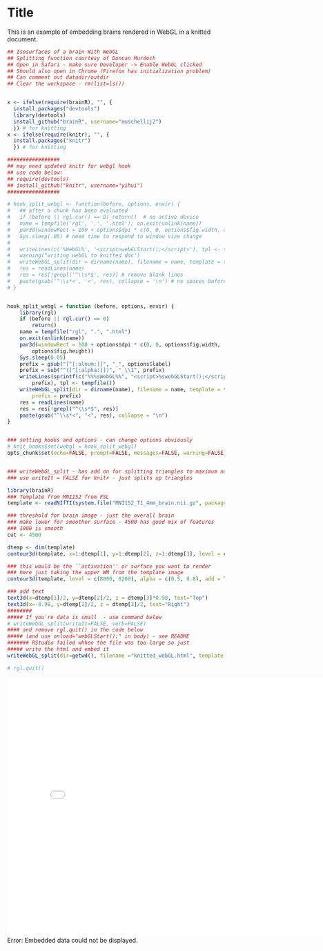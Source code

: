 Title
========================================================

This is an example of embedding brains rendered in WebGL in a knitted document.

```r
## Isosurfaces of a brain With WebGL
## Splitting function courtesy of Duncan Murdoch
## Open in Safari - make sure Developer -> Enable WebGL clicked
## Should also open in Chrome (Firefox has initialization problem)
## Can comment out datadir/outdir 
## Clear the workspace - rm(list=ls())


x <- ifelse(require(brainR), "", {
  install.packages("devtools")
  library(devtools)
  install_github("brainR", username="muschellij2")
  }) # for knitting
x <- ifelse(require(knitr), "", {
  install.packages("knitr")
  }) # for knitting

#################
## may need updated knitr for webgl hook
## use code below:
## require(devtools)
## install_github("knitr", username="yihui")
#################

# hook_split_webgl <- function(before, options, envir) {
#   ## after a chunk has been evaluated
#   if (before || rgl.cur() == 0) return()  # no active device
#   name = tempfile('rgl', '.', '.html'); on.exit(unlink(name))
#   par3d(windowRect = 100 + options$dpi * c(0, 0, options$fig.width, options$fig.height))
#   Sys.sleep(.05) # need time to respond to window size change
# 
#   writeLines(c('%WebGL%', '<script>webGLStart();</script>'), tpl <- tempfile())
#   warning("writing webGL to knitted doc")
#   writeWebGL_split(dir = dirname(name), filename = name, template = tpl)
#   res = readLines(name)
#   res = res[!grepl('^\\s*$', res)] # remove blank lines
#   paste(gsub('^\\s*<', '<', res), collapse = '\n') # no spaces before HTML tags
# }


hook_split_webgl = function (before, options, envir) {
    library(rgl)
    if (before || rgl.cur() == 0) 
        return()
    name = tempfile("rgl", ".", ".html")
    on.exit(unlink(name))
    par3d(windowRect = 100 + options$dpi * c(0, 0, options$fig.width, 
        options$fig.height))
    Sys.sleep(0.05)
    prefix = gsub("[^[:alnum:]]", "_", options$label)
    prefix = sub("^([^[:alpha:]])", "_\\1", prefix)
    writeLines(sprintf(c("%%%sWebGL%%", "<script>%swebGLStart();</script>"), 
        prefix), tpl <- tempfile())
    writeWebGL_split(dir = dirname(name), filename = name, template = tpl, 
        prefix = prefix)
    res = readLines(name)
    res = res[!grepl("^\\s*$", res)]
    paste(gsub("^\\s*<", "<", res), collapse = "\n")
}


### setting hooks and options - can change options obviously
# knit_hooks$set(webgl = hook_split_webgl)
opts_chunk$set(echo=FALSE, prompt=FALSE, messages=FALSE, warning=FALSE)


### writeWebGL_split - has add on for splitting triangles to maximum number of vertices
### use writeIt = FALSE for knitr - just splits up triangles
```

```r
library(brainR)
### Template from MNI152 from FSL
template <- readNIfTI(system.file("MNI152_T1_4mm_brain.nii.gz", package="brainR"), reorient=FALSE)
```

```r
### threshold for brain image - just the overall brain
### make lower for smoother surface - 4500 has good mix of features
### 1000 is smooth
cut <- 4500

dtemp <- dim(template)
contour3d(template, x=1:dtemp[1], y=1:dtemp[2], z=1:dtemp[3], level = cut, alpha = 0.1, draw = TRUE, smooth=1)

### this would be the ``activation'' or surface you want to render 
### here just taking the upper WM from the template image
contour3d(template, level = c(8000, 8200), alpha = c(0.5, 0.8), add = TRUE, color=c("yellow", "red"), smooth =1 )

### add text
text3d(x=dtemp[1]/2, y=dtemp[2]/2, z = dtemp[3]*0.98, text="Top")
text3d(x=-0.98, y=dtemp[2]/2, z = dtemp[3]/2, text="Right")
########
##### If you're data is small  - use command below 
# writeWebGL_split(writeIt=FALSE, verb=FALSE) 
#### and remove rgl.quit() in the code below
##### (and use onload="webGLStart();" in body) - see README
####### RStudio failed whhen the file was too large so just
##### write the html and embed it
writeWebGL_split(dir=getwd(), filename ="knitted_webGL.html", template = system.file("my_template.html", package="brainR"), width=500)

# rgl.quit()

```

<object data="knitted_webGL.html" width="800" height="600"> <embed src="knitted_webGL.html" width="800" height="600"> </embed> Error: Embedded data could not be displayed. </object>

